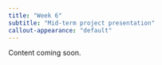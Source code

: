 ```yaml
---
title: "Week 6"
subtitle: "Mid-term project presentation"
callout-appearance: "default"
---
```


::: {.callout-note}
Content coming soon.

:::
